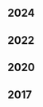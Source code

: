 <div class="tags">

## 2024

<ul>
  <PostAndDate
    date="2024-09-15"
    title="Cancer Tumor Classification Models"
    url="/cancer-tumor-classification-models"
  />
</ul>

## 2022

<ul>
  <PostAndDate
    date="2022-04-27"
    title="Multilayer Perceptron"
    url="/series/introduction-to-machine-learning/multilayer-perceptron"
  />
  <PostAndDate
    date="2022-04-26"
    title="Logistic Regression"
    url="/series/introduction-to-machine-learning/logistic-regression"
  />
</ul>

## 2020

<ul>
  <PostAndDate
    date="2020-02-10"
    title="Tree Data Structure"
    url="/series/data-structures/tree-data-structure"
  />
  <PostAndDate
    date="2020-02-02"
    title="Linked List"
    url="/series/data-structures/linked-list-data-structure"
  />
  <PostAndDate
    date="2020-01-13"
    title="Queue Data Structure"
    url="/series/data-structures/queue-data-structure"
  />
  <PostAndDate
    date="2020-01-06"
    title="Stack Data Structure"
    url="/series/data-structures/stack-data-structure"
  />
</ul>

## 2017

<ul>
  <PostAndDate
    date="2017-09-30"
    title="Learning Python From Zero to Hero"
    url="/learning-python-from-zero-to-hero"
  />
</ul>

</div>
